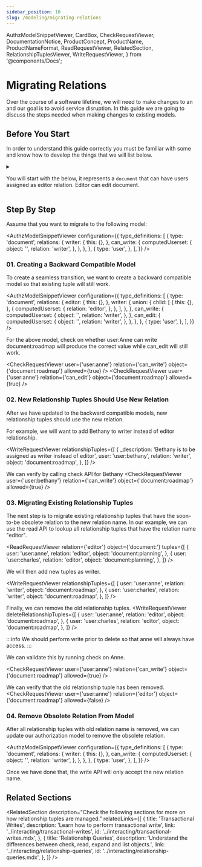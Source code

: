 ```yaml
---
sidebar_position: 10
slug: /modeling/migrating-relations
---
```


  AuthzModelSnippetViewer,
  CardBox,
  CheckRequestViewer,
  DocumentationNotice,
  ProductConcept,
  ProductName,
  ProductNameFormat,
  ReadRequestViewer,
  RelatedSection,
  RelationshipTuplesViewer,
  WriteRequestViewer,
} from '@components/Docs';

# Migrating Relations

<DocumentationNotice />

Over the course of a software lifetime, we will need to make changes to an <ProductConcept section="what-is-an-authorization-model" linkName="authorization model" /> and our goal is to avoid service disruption. In this guide we are going to discuss the steps needed when making changes to existing models.

## Before You Start

In order to understand this guide correctly you must be familiar with some <ProductConcept /> and know how to develop the things that we will list below.

<details>
<summary>

You will start with the _<ProductConcept section="what-is-an-authorization-model" linkName="authorization model" />_ below,
it represents a `document` _<ProductConcept section="what-is-a-type" linkName="type" />_ that can have users assigned as editor relation. Editor can edit document.

</summary>

<AuthzModelSnippetViewer
  configuration={{
    type_definitions: [
      {
        type: 'document',
        relations: {
          editor: {
            this: {},
          },
          can_edit: {
            computedUserset: {
              object: '',
              relation: 'editor',
            },
          },
        },
      },
      {
        type: 'user',
      },
    ],
  }}
/>

There are existing <ProductConcept section="what-is-a-relationship-tuple" linkName="relationship tuples" /> associated with editor relation.

<RelationshipTuplesViewer
  relationshipTuples={[
    {
      user: 'user:anne',
      relation: 'editor',
      object: 'document:roadmap',
    },
    {
      user: 'user:charles',
      relation: 'editor',
      object: 'document:roadmap',
    },
  ]}
/>

<hr />

In addition, you will need to know the following:

### <ProductName format={ProductNameFormat.ShortForm} /> Concepts

- A <ProductConcept section="what-is-a-type" linkName="Type" />: a class of objects that have similar characteristics
- A <ProductConcept section="what-is-a-user" linkName="User" />: an entity in the system that can be related to an object
- A <ProductConcept section="what-is-a-relation" linkName="Relation" />: is a string defined in the type definition of an authorization model that defines the possibility of a relationship between an object of the same type as the type definition and a user in the system
- An <ProductConcept section="what-is-an-object" linkName="Object" />: represents an entity in the system. Users' relationships to it can be define through relationship tuples and the authorization model
- A <ProductConcept section="what-is-a-relationship-tuple" linkName="Relationship Tuple" />: a grouping consisting of a user, a relation and an object stored in <ProductName format={ProductNameFormat.ShortForm} />
- [Intersection Operator](../configuration-language.mdx#the-intersection-operator): the intersection operator can be used to indicate a relationship exists if the user is in all the sets of users

</details>

## Step By Step

Assume that you want to migrate to the following model:

<AuthzModelSnippetViewer
  configuration={{
    type_definitions: [
      {
        type: 'document',
        relations: {
          writer: {
            this: {},
          },
          can_write: {
            computedUserset: {
              object: '',
              relation: 'writer',
            },
          },
        },
      },
      {
        type: 'user',
      },
    ],
  }}
/>

### 01. Creating a Backward Compatible Model

To create a seamless transition, we want to create a backward compatible model so that existing tuple will still work.

<AuthzModelSnippetViewer
  configuration={{
    type_definitions: [
      {
        type: 'document',
        relations: {
          editor: {
            this: {},
          },
          writer: {
            union: {
              child: [
                {
                  this: {},
                },
                {
                  computedUserset: {
                    relation: 'editor',
                  },
                },
              ],
            },
          },
          can_write: {
            computedUserset: {
              object: '',
              relation: 'writer',
            },
          },
          can_edit: {
            computedUserset: {
              object: '',
              relation: 'writer',
            },
          },
        },
      },
      {
        type: 'user',
      },
    ],
  }}
/>

For the above model, check on whether user:Anne can write document:roadmap will produce the correct value while can_edit will still work.

<CheckRequestViewer user={'user:anne'} relation={'can_write'} object={'document:roadmap'} allowed={true} />
<CheckRequestViewer user={'user:anne'} relation={'can_edit'} object={'document:roadmap'} allowed={true} />

### 02. New Relationship Tuples Should Use New Relation

After we have updated to the backward compatible models, new relationship tuples should use the new relation.

For example, we will want to add Bethany to writer instead of editor relationship.

<WriteRequestViewer
  relationshipTuples={[
    {
      _description: 'Bethany is to be assigned as writer instead of editor',
      user: 'user:bethany',
      relation: 'writer',
      object: 'document:roadmap',
    },
  ]}
/>

We can verify by calling check API for Bethany
<CheckRequestViewer user={'user:bethany'} relation={'can_write'} object={'document:roadmap'} allowed={true} />

### 03. Migrating Existing Relationship Tuples

The next step is to migrate existing relationship tuples that have the soon-to-be obsolete relation to the new relation name.  In our example, we can use the read API to lookup all relationship tuples that have the relation name "editor".

<ReadRequestViewer
  relation={'editor'}
  object={'document:'}
  tuples={[
    {
      user: 'user:anne',
      relation: 'editor',
      object: 'document:planning',
    },
    {
      user: 'user:charles',
      relation: 'editor',
      object: 'document:planning',
    },
  ]}
/>

We will then add new tuples as writer.

<WriteRequestViewer
  relationshipTuples={[
    {
      user: 'user:anne',
      relation: 'writer',
      object: 'document:roadmap',
    },
    {
      user: 'user:charles',
      relation: 'writer',
      object: 'document:roadmap',
    },
  ]}
/>

Finally, we can remove the old relationship tuples.
<WriteRequestViewer
  deleteRelationshipTuples={[
    {
      user: 'user:anne',
      relation: 'editor',
      object: 'document:roadmap',
    },
    {
      user: 'user:charles',
      relation: 'editor',
      object: 'document:roadmap',
    },
  ]}
/>


:::info
We should perform write prior to delete so that anne will always have access. 
:::


We can validate this by running check on Anne.

<CheckRequestViewer user={'user:anne'} relation={'can_write'} object={'document:roadmap'} allowed={true} />

We can verify that the old relationship tuple has been removed.
<CheckRequestViewer user={'user:anne'} relation={'editor'} object={'document:roadmap'} allowed={false} />

### 04. Remove Obsolete Relation From Model

After all relationship tuples with old relation name is removed, we can update our authorization model to remove the obsolete relation.

<AuthzModelSnippetViewer
  configuration={{
    type_definitions: [
      {
        type: 'document',
        relations: {
          writer: {
            this: {},
          },
          can_write: {
            computedUserset: {
              object: '',
              relation: 'writer',
            },
          },
        },
      },
      {
        type: 'user',
      },
    ],
  }}
/>

Once we have done that, the write API will only accept the new relation name.

## Related Sections

<RelatedSection
  description="Check the following sections for more on how relationship tuples are managed."
  relatedLinks={[
    {
      title: 'Transactional Writes',
      description: 'Learn how to perform transactional write',
      link: '../interacting/transactional-writes',
      id: '../interacting/transactional-writes.mdx',
    },
    {
      title: 'Relationship Queries',
      description: 'Understand the differences between check, read, expand and list objects.',
      link: '../interacting/relationship-queries',
      id: '../interacting/relationship-queries.mdx',
    },
  ]}
/>
